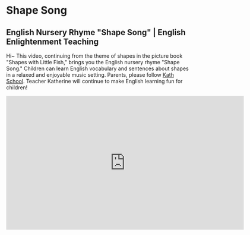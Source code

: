 # Shape Song

## English Nursery Rhyme "Shape Song" | English Enlightenment Teaching

Hi~ This video, continuing from the theme of shapes in the picture book "Shapes with Little Fish," brings you the English nursery rhyme "Shape Song."
Children can learn English vocabulary and sentences about shapes in a relaxed and enjoyable music setting.
Parents, please follow [Kath School](https://space.bilibili.com/20797715). Teacher Katherine will continue to make English learning fun for children!

<iframe
  src="https://player.bilibili.com/player.html?bvid=BV1nx4y1T7y8&cid=1&page=1"
  scrolling="no"
  border="0"
  frameborder="no"
  framespacing="0"
  allowfullscreen="true"
  width="640"
  height="360"
></iframe>
